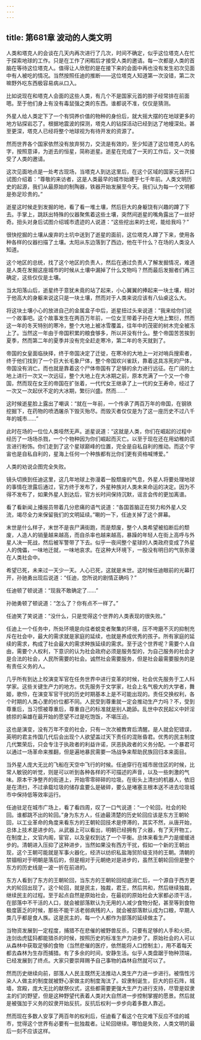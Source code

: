 ```yaml
---
---
---
```

title: 第681章 波动的人类文明
---



人类和塔克人的会谈在几天内再次进行了几次，时间不确定，似乎这位塔克人在忙于探索地球的工作。只是在工作了闲暇后才接受人类的邀请。每一次都是人类的首脑在等待这位塔克人。值得让人欣慰的是在接下来的会面中再也没有发生初次见面中有人被吃的情况。当然按照任迪的推断——这位塔克人知道第一次没错，第二次嘛野外吃东西极容易病从口入。

比如说现在和塔克人会面的这些人类，有几个不是国家元首的胖子经常排在前面嗯。至于他们身上有没有毒鼠强之类的东西。谁都说不准，仅仅是猜测。

外星人给人类定下了一个有饲养价值的物种的身份后，就大摇大摆的在地球更多的地方钻探岩芯了。根据地震波的探测，塔克人的钻探活动已经到达了地幔深处。甚至更深，塔克人已经将整个地球视为有待开发的资源了。

然而世界各个国家依然没有放弃努力，交流是有效的，至少知道了这位塔克人的名字，按照意译，为逝去的恒星，简称逝星。逝星在完成了一天的工作后，又一次接受了人类的邀请。

这次见面地点是一处考古现场，当塔克人到达这里后，在这个区域的国家元首开口试图介绍着：“尊敬的来访者，这是人类最早的城市始建于七千年前。人类文明历史的起源，我们从最原始的制陶器，铁器开始发展至今天。我们认为每一个文明都是弥足珍贵的。”

逝星这时候走到发掘的地，看了看一堆土壤，然后巨大的身躯饶有兴趣的蹲了下去。手掌上，跳跃出特殊的仪器聚焦着这些土壤，突然间逝星的嘴角露出了一丝好奇。扭头对身后试图介绍城市遗迹的人说道：“这些挖出来的土呢，能给我吗？”

很快挖掘的土壤从废弃的土坑中送到了逝星的面前，这位塔克人蹲了下来，使用各种各样的仪器扫描了土壤。太阳从东边落到了西边，他在干什么？在场的人类没人知道。

这个地区的总统，找了这个地区的负责人，然后在通过负责人了解发掘情况，难道是人类在发掘这座城市的时候从土壤中漏掉了什么文物吗？然而最后发掘者们再三确定，这些仅仅是土壤。

当太阳落山后，逝星终于意犹未竟的站了起来，小心翼翼的捧起来一块土壤，相对于他高大的身躯来说这只是一块土壤，然而对于人类来说应该有八仙桌这么大。

将这块土壤小心的放进自己的金属盒子中后，逝星扭过头来说道：“我来给你们说一个故事吧。这个故事发生在两百万年前，一位女王带着子孙在大地上繁衍，然而这一年的冬天特别的寒冷，整个大地上被冰雪覆盖，往年中的茂密的树木完全被冻上了。当然这一年由于帝国积累的粮食够多，所以并没有什么。整个帝国苦苦挨到夏季，然而第二年的夏季并没有完全赶走寒冷，第二年的冬天就到了。

帝国的女皇面临抉择，终于帝国决定了迁徙，在寒冷的大地上一对对哨兵搜索者，终于他们找到了一个巨大长毛象尸体，整个帝国欢兴雀跃，靠着这具冻死的尸体，帝国没有消亡。而也就是靠着这个尸体帝国有了足够的余力进行远征。在广阔的土地上进行一次又一次远征，整个大地上在大冰期之前，原本充满了一个又一个帝国，然而现在女王的帝国在扩张着，一代代女王继承了上一代的女王寿命，经过了一次又一次起伏不定的大冰期，繁衍兴盛。然而……”

这时候逝星脸上露出了嘲讽：“就在一年前，一个传承了两百万年的帝国，在钢铁挖掘下，在药物的喷洒屠杀下毁灭殆尽。而毁灭者仅仅是为了这一座历史不过八千年的城市……”

此时在场的一位位人类哑然无声。逝星说道：“这就是人类，你们在崛起的过程中经历了一场场杀戮，一个个物种因为你们崛起而灭亡。以至于现在还在用幼稚的谎言进行粉饰。你们走到了这个星球巅峰的位置，完全是自私自利的推动。而这个宇宙也是自私自利的，星海上任何一个种族都有比你们更有资格喊博爱。”

人类的劝说企图完全失败。

镜头切换到任迪这里，这几年地球上弥漫着一股颓废的气息，外星人将要处理地球的事情在泄露后通过，官方终于发布了，外星种族对人类未来命运的决定。因为不得不发布了，如果外星人到达后，官方长时间保持沉默，谣言会传的更加离谱。

看了看新闻上播报员带着几分悲痛的语气说道：“各国首脑正在努力和外星人交流，竭尽全力来保留我们的文明延续。”唰的一下，任迪关掉了这个屏幕。

末世是什么样子，末世不是丧尸满街跑，而是颓废，整个人类希望被掐断后的颓废，人造人的销量越来越高，而自杀率也越来越高，暴躁的年轻人在街上高呼与外星人决一死战，然后被军警带了下去。似乎一夜间整个星球的人类政府变成了外星人的傀儡，一味地迁就，一味地哀求。在这种大环境下，一股没有明日的气氛弥漫在人类社会中。

希望已死，未来过一天少一天。人心已死，这就是末世。这时候任迪眼前的光幕打开，孙驰勇出现后说道：“任迪，您所说的剧情正确吗？”

任迪顿了顿说道：“现我不敢确定了……”

孙驰勇顿了顿说道：“怎么了？你有点不一样了。”

任迪笑了笑说道：“没什么，只是觉得这个世界的人类表现的很失败。”

任迪上一个任务中，所处环境是向往者蜕变者聚集的环境，压不垮磨不灭的抑制充斥在社会中，最大的需求就是家庭的延续，也就是养成优秀的孩子。所有家庭的延续的需求，构成了社会最大的需求种族延续的需求。至于这个世界呢？需要个人自由，需要个人权利，下意识的认为社会政府必须是服务型的，为自己服务的社会才是合法的社会，人民所需要的社会。诚然社会需要服务，但是社会最需要服务的是有责任义务的人。

几乎所有到达上校演变军官在任务世界中进行变革的时候，社会优先服务于工人科学家。这些关键生产力的地方。优先服务于文学家，社会上名气极大的大学者，舞姬，歌伶，在演变军官干扰的历史时期基本上是不可能出现的。责任交换权利，各个时期的人类心里的价位都不同。人民受到尊重就一定会推动生产力吗？不，受到尊重后，当习惯被尊重后，尊重自己的标准就是别人跪舔。乱世中农民起义中奸淫掳掠的枭雄在最开始的愿望不过是吃饱饭，不堪压迫。

这也是演变，没有万年不变的社会，只有一次次被教育后清醒。是人就会犯错误，英明的君主传国几代后会出现个人欲望盖过天下责任的混账昏君。优秀的民主制度几代繁荣后，只会专注于执政者的利益许诺，厌恶执政者的义务分配。一个暴君可以通过一场革命来推翻，但是遍地暴民需要一场战争来帮助民族回归本来面目。

当外星人庞大无比的飞船在天空中飞行的时候。任迪穿行在城市居住区的时候，比常人敏锐的听觉，则是可以听到各种各样的不可描述的声音，以及一些刺激的气味。原本干净整齐的街道上，开始零零碎碎的垃圾。在街头上清扫的机器人，依旧是在清扫，不过承载垃圾的储存盒要么是破碎，要么是堵塞主根本送不进去垃圾城市中保持低等效率运行。

任迪驻足在城市广场上，看了看四周，叹了一口气说道：“一个轮回，社会的轮回。谁都跳不出的轮回。”身为东方人，任迪最清楚的历史轮回应该是东方王朝轮回，以工业革命的角度来看东方的王朝轮回技术是停滞的，其实不然，从唐开始，总体上技术是进步的。从武器上可以看出，明朝已经拥有了火器，有了天开物工，在制度上，文官内阁，宦官，以及皇权到达了一个平衡。总体来看生产力是缓缓进步的。清朝进入压抑了这种进步，当然如果没有西方干扰，假如一个新的王朝出现，这个王朝可能就是军事火器化，经济以纺织私盐海贸阶级支持的王朝。清朝的禁锢相对于明朝是落后的，但是相对于元朝绝对是进步的，虽然王朝轮回但是整个东方的历史线是一波一折在前进的。

东方人看到了东方的王朝轮回，当东方的王朝轮回彻底消亡后，一个源自于西方更大的轮回出现了。这个轮回，就是民主，独裁，君王，然后共和，然后继续独裁，继续民主的过程。至于起点自然是原始社会，在最初的原始社会大家都必须干活，在部落中不干活的人口，就会被部落默认为无用的人减少食物分配，甚至等到食物极度匮乏的时候，那些不能干活老弱病残的人，就会被部落默认成为口粮，早期人类几乎都是食人族。这是民主的，每一个人都作为部落的延续做主了。

当物资发展到一定程度，捕猎不在悲催的被野兽反杀，只要有足够的人手和火把，连剑齿虎猛犸都能猎杀的时候，按照历史的标准生产力进步了。原始社会的人可以从森林中获取足够的食物（当然悲催的医疗，依然能将人口控制主），用不着每天都去森林为生存而捕猎。有了多余的时间，安静生活。似乎人类盘踞于物种顶端，已经发展到了终点。大家只要崇拜赐予自己事物的森林自然就可以了。

然而历史继续向前，部落人人民主既然无法推动人类生产力进一步进行。被惰性污染人人做主的制度就被野心家做主的制度淘汰了。奴隶制诞生，巨大的巨石阵，城墙，宫殿，庞大无比的献祭仪式，这些都需要更强大生产力进行支持，尽管是奴隶主的们的野望，但是这种野望代表着人类对大自然进一步控制掌握的愿景。然后就是被强加于义务的奴隶开始反抗，反抗后权利一步步向着多数人靠近。

然而现在多数人安享了两百年的权利后，任迪看了看这个在灾难下反应不佳的城市，觉得这个世界有必要有一批独裁者。让轮回继续。哪怕是失败，人类文明的最后一刻不应该这样。